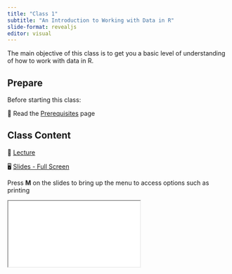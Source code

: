 ```yaml
---
title: "Class 1"
subtitle: "An Introduction to Working with Data in R"
slide-format: revealjs
editor: visual
---
```


The main objective of this class is to get you a basic level of understanding of how to work with data in R.

## Prepare

Before starting this class:

📖 Read the [Prerequisites](/prerequisites.html) page

## Class Content

📘 [Lecture](/lectures/lectures-class-1.html)

🖥️ [Slides - Full Screen](/_site/slides/slides-class-1.html){target="_blank"}

Press **M** on the slides to bring up the menu to access options such as printing

<div>

```{=html}
<iframe class="slide-deck" src="/_site/slides/slides-class-1.html"></iframe>
```

</div>
